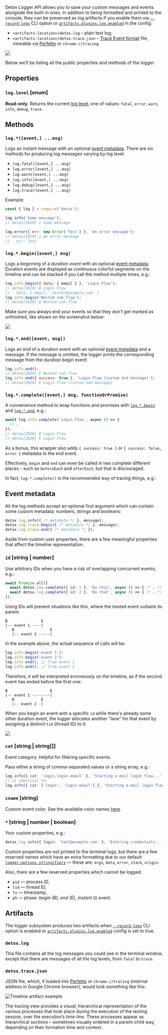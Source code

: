 
Detox Logger API allows you to save your custom messages and events alongside the built-in ones.
In addition to being formatted and printed to the console, they can be preserved as log artifacts if you enable them via [`--record-logs`] CLI option or [`artifacts.plugins.log.enabled`] in the config:

- `<artifacts-location>/detox.log` – plain text log;
- `<artifacts-location>/detox.trace.json` – [Trace Event format] file, viewable via [Perfetto] or `chrome://tracing`.

![](../img/log-example.png)

Below we’ll be listing all the public properties and methods of the logger.

## Properties

### `log.level` \[enum]

**Read-only.** Returns the current [log level](../config/logger.mdx#loggerlevel-enum), one of values:
`fatal`, `error`, `warn`, `info`, `debug`, `trace`.

## Methods

### `log.*([event,] ...msg)`

Logs an instant message with an optional [event metadata].
There are six methods for producing log messages varying by log level:

* `log.fatal([event,] ...msg)`
* `log.error([event,] ...msg)`
* `log.warn([event,] ...msg)`
* `log.info([event,] ...msg)`
* `log.debug([event,] ...msg)`
* `log.trace([event,] ...msg)`

Example:

```js
const { log } = require('detox');

log.info('Some message');
// detox[2020] i Some message

log.error({ err: new Error('Test') }, 'An error message');
// detox[2020] i An error message
//   err: Test
```

### `log.*.begin([event,] msg)`

Logs a beginning of a _duration event_ with an optional [event metadata].
Duration events are displayed as continuous colorful segments on the timeline and can be stacked if you
call the method multiple times, e.g.:

```js
log.info.begin({ data: { email } }, 'Login Flow');
// detox[2020] B Login Flow
//   data: { email: 'tester@example.com' }
log.info.begin('Nested sub-flow');
// detox[2020] B Nested sub-flow
```

Make sure you always end your events so that they don't get marked as unfinished, like shown on the screenshot below:

![](../img/timeline-artifact-unfinished.png)

### `log.*.end([event, msg])`

Logs an end of a duration event with an optional [event metadata] and a message. If the message is omitted,
the logger prints the corresponding message from the duration begin event:

```js
log.info.end();
// detox[2020] E Nested sub-flow
log.info.end({ success: true }, 'Login Flow (custom end message)');
// detox[2020] E Login Flow (custom end message)
```

### `log.*.complete([event,] msg, functionOrPromise)`

A convenience method to wrap functions and promises with [`log.*.begin`] and [`log.*.end`], e.g.:

```js
await log.info.complete('Login Flow', async () => {
  // …
});
// detox[2020] B Login Flow
// detox[2020] E Login Flow
```

As a bonus, this wrapper also adds `{ success: true }` or `{ success: false, error }` metadata to
the end event.

Effectively, `begin` and `end` can even be called in two complete different places - such as `beforeEach` and `afterEach`, but that is discouraged.

In fact, `log.*.complete()` is the recommended way of tracing things, e.g.:

## Event metadata

All the log methods accept an optional first argument which can contain some custom
metadata: numbers, strings and booleans:

```js
detox.log.info({ /* metadata */ }, message);
detox.log.trace.begin({ /* metadata */ }, message);
detox.log.trace.end({ /* metadata */ });
```

Aside from custom user properties, there are a few meaningful properties that affect the timeline representation.

### `id` \[string \| number]

Use arbitrary IDs when you have a risk of overlapping concurrent events, e.g.:

```js
await Promise.all([
  await detox.log.complete({ id: 1 }, 'Do this', async () => { /* … */ }),
  await detox.log.complete({ id: 2 }, 'Do that', async () => { /* … */ }),
]);
```

Using IDs will prevent situations like this, where the nested event outlasts its parent:

```plain text
B               E
|-- event 1 ----|
   B                E
   |-- event 2 -----|
```

In the example above, the actual sequence of calls will be:

```js
log.info.begin('event 1');
log.info.begin('event 2');
log.info.end(); // from event 1
log.info.end(); // from event 2
```

Therefore, it will be interpreted erroneously on the timeline, as if the second event has ended before the first one:

```plain text
B                   E
|-- event 1 --------|
   B            E
   |-- event 2 -|
```

When you begin an event with a specific `id` while there's already some other duration event, the logger allocates another "lane" for that event by assigning a distinct `tid` (thread ID) to it:

![](../img/timeline-tid.png)

### `cat` \[string \| string\[]]

Event category. Helpful for filtering specific events.

Pass either a string of comma-separated values or a string array, e.g.:

```js
log.info({ cat: 'login,login-email' }, 'Starting e-mail login flow...');
// is identical to:
log.info({ cat: ['login', 'login-email'] }, 'Starting e-mail login flow...');
```

### `cname` \[string]

Custom event color. See the available color names [here](https://github.com/catapult-project/catapult/blob/main/tracing/tracing/base/color_scheme.html).

### `*` \[string \| number \| boolean]

Your custom properties, e.g.:

```js
detox.log.info({ login: 'test@example.com' }, 'Entering credentials...');
```

Custom properties are not printed to the terminal logs, but there are a few reserved names which have
an extra formatting due to our default [`logger.options.stringifiers`] — these are: `args`, `data`, `error`, `stack`, `origin`.

Also, there are a few reserved properties which cannot be logged:
- `pid` — process ID,
- `tid` — thread ID,
- `ts` — timestamp,
- `ph` — phase: _begin_ (B), _end_ (E), _instant_ (i) event.

## Artifacts

The logger subsystem produces two artifacts when [`--record-logs`] CLI option is enabled or [`artifacts.plugins.log.enabled`] config is set to true.

### `detox.log`

This file contains all the log messages you could see in the terminal window, except that there are messages of all the log levels, from `fatal` to `trace`.

### `detox.trace.json`

JSON file, which, if loaded into [Perfetto] or `chrome://tracing` (internal address in Google Chrome browser), would look something like this:

![Timeline artifact example](../img/timeline-artifact.png)

The tracing view provides a visual, hierarchical representation of the various processes that took place during the execution of the testing session, over the execution’s _time-line_. These processes appear as hierarchical _sections_ – sometimes visually ordered in a parent-child way, depending on their formation time and context.

[`log.*.begin`]: #logbeginevent-msg
[`log.*.end`]: #logendevent-msg
[`logger.options.stringifiers`]: ../config/logger.mdx#loggeroptions-bunyandebugstreamoptions
[`--record-logs`]: ../cli/test.md
[`artifacts.plugins.log.enabled`]: ../config/artifacts.mdx#example
[Trace Event format]: https://docs.google.com/document/d/1CvAClvFfyA5R-PhYUmn5OOQtYMH4h6I0nSsKchNAySU/preview
[Perfetto]: https://ui.perfetto.dev
[Event metadata]: #event-metadata
